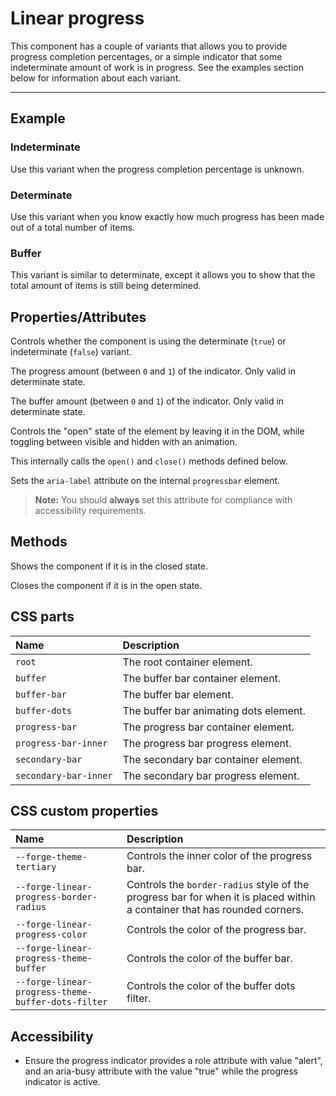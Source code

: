 
<PageSection>

# Linear progress

This component has a couple of variants that allows you to provide progress completion percentages, or a simple indicator that some indeterminate amount
of work is in progress. See the examples section below for information about each variant.

</PageSection>

---

<PageSection>

## Example

### Indeterminate

Use this variant when the progress completion percentage is unknown.

<LiveDemo fullWidth codeHtml={LinearProgressIndeterminateCodeHtml()}>
  <LinearProgressDemo />
</LiveDemo>

### Determinate

Use this variant when you know exactly how much progress has been made out of a total number of items.

<LiveDemo fullWidth codeHtml={LinearProgressDeterminateCodeHtml()}>
  <LinearProgressDemo determinate={false} />
</LiveDemo>

### Buffer

This variant is similar to determinate, except it allows you to show that the total amount of items is still being determined.

<LiveDemo fullWidth={true} codeHtml={LinearProgressBufferCodeHtml()}>
  <LinearProgressDemo progress={0.33} buffer={0.66} />
</LiveDemo>

</PageSection>

<PageSection>

## Properties/Attributes

<PropertyDef name="determinate" type="boolean" defaultValue="false">

Controls whether the component is using the determinate (`true`) or indeterminate (`false`) variant.

</PropertyDef>

<PropertyDef name="progress" type="number" defaultValue="0">

The progress amount (between `0` and `1`) of the indicator. Only valid in determinate state.

</PropertyDef>

<PropertyDef name="buffer" type="number" defaultValue="1">

The buffer amount (between `0` and `1`) of the indicator. Only valid in determinate state.

</PropertyDef>

<PropertyDef name="visible" type="boolean" defaultValue="false">

Controls the "open" state of the element by leaving it in the DOM, while toggling between visible and hidden with an animation.

This internally calls the `open()` and `close()` methods defined below.

</PropertyDef>

<PropertyDef name="progressbar-aria-label" type="string" defaultValue="''" prop={false}>

Sets the `aria-label` attribute on the internal `progressbar` element.

> **Note:** You should **always** set this attribute for compliance with accessibility requirements.

</PropertyDef>

</PageSection>

<PageSection>

## Methods

<MethodDef name="open(): void;">

Shows the component if it is in the closed state.

</MethodDef>

<MethodDef name="close(): void;">

Closes the component if it is in the open state.

</MethodDef>

</PageSection>

<PageSection>

## CSS parts

| Name                                       | Description
| :------------------------------------------| :----------------
| `root`                                     | The root container element.
| `buffer`                                   | The buffer bar container element.
| `buffer-bar`                               | The buffer bar element.
| `buffer-dots`                              | The buffer bar animating dots element.
| `progress-bar`                             | The progress bar container element.
| `progress-bar-inner`                       | The progress bar progress element.
| `secondary-bar`                            | The secondary bar container element.
| `secondary-bar-inner`                      | The secondary bar progress element.

</PageSection>

<PageSection>

## CSS custom properties

| Name                                                      | Description
| :---------------------------------------------------------| :----------------
| `--forge-theme-tertiary`                                  | Controls the inner color of the progress bar.
| `--forge-linear-progress-border-radius`                   | Controls the `border-radius` style of the progress bar for when it is placed within a container that has rounded corners.
| `--forge-linear-progress-color`                           | Controls the color of the progress bar.
| `--forge-linear-progress-theme-buffer`                    | Controls the color of the buffer bar.
| `--forge-linear-progress-theme-buffer-dots-filter`        | Controls the color of the buffer dots filter.

</PageSection>

<PageSection>

## Accessibility

- Ensure the progress indicator provides a role attribute with value "alert", and an aria-busy attribute with the value "true" while the progress indicator is active.

</PageSection>
